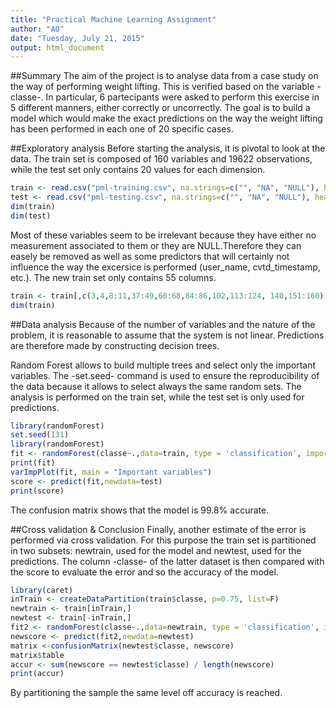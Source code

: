 ```yaml
---
title: "Practical Machine Learning Assignment"
author: "AO"
date: "Tuesday, July 21, 2015"
output: html_document
---
```

##Summary
The aim of the project is to analyse data from a case study on the way of performing weight lifting. This is verified based on the variable -classe-. In particular, 6 partecipants were asked to perform this exercise in 5 different manners, either correctly or uncorrectly. The goal is to build a model which would make the exact predictions on the way the weight lifting has been performed in each one of 20 specific cases. 

##Exploratory analysis
Before starting the analysis, it is pivotal to look at the data. The train set is composed of 160 variables and 19622 observations, while the test set only contains 20 values for each dimension.

```r
train <- read.csv("pml-training.csv", na.strings=c("", "NA", "NULL"), header=TRUE)
test <- read.csv("pml-testing.csv", na.strings=c("", "NA", "NULL"), header=TRUE)
dim(train)
dim(test)
```

Most of these variables seem to be irrelevant because they have either no measurement associated to them or they are NULL.Therefore they can easely be removed as well as some predictors that will certainly not influence the way the excersice is performed (user_name, cvtd_timestamp, etc.). The new train set only contains 55 columns.

```r
train <- train[,c(3,4,8:11,37:49,60:68,84:86,102,113:124, 140,151:160)]
dim(train)
```

##Data analysis
Because of the number of variables and the nature of the problem, it is reasonable to assume that the system is not linear. Predictions are therefore made by constructing decision trees. 

Random Forest allows to build multiple trees and select only the important variables. The -set.seed- command is used to ensure the reproducibility of the data because it allows to select always the same random sets. The analysis is performed on the train set, while the test set is only used for predictions.

```r
library(randomForest)
set.seed(131)
library(randomForest)
fit <- randomForest(classe~.,data=train, type = 'classification', importance = TRUE)
print(fit)
varImpPlot(fit, main = "Important variables") 
score <- predict(fit,newdata=test)
print(score)
```

The confusion matrix shows that the model is 99.8% accurate.

##Cross validation & Conclusion
Finally, another estimate of the error is performed via cross validation. For this purpose the train set is partitioned in two subsets: newtrain, used for the model and newtest, used for the predictions. The column -classe- of the latter dataset is then compared with the score to evaluate the error and so the accuracy of the model.

```r
library(caret)
inTrain <- createDataPartition(train$classe, p=0.75, list=F)
newtrain <- train[inTrain,]
newtest <- train[-inTrain,]
fit2 <- randomForest(classe~.,data=newtrain, type = 'classification', importance = TRUE)
newscore <- predict(fit2,newdata=newtest)
matrix <-confusionMatrix(newtest$classe, newscore)
matrix$table
accur <- sum(newscore == newtest$classe) / length(newscore)
print(accur)
```
By partitioning the sample the same level off accuracy is reached.
